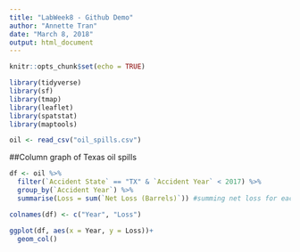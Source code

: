 ```yaml
---
title: "LabWeek8 - Github Demo"
author: "Annette Tran"
date: "March 8, 2018"
output: html_document
---
```


```r
knitr::opts_chunk$set(echo = TRUE)
```

```r
library(tidyverse)
library(sf)
library(tmap)
library(leaflet)
library(spatstat)
library(maptools)

oil <- read_csv("oil_spills.csv")

```

##Column graph of Texas oil spills

```r
df <- oil %>% 
  filter(`Accident State` == "TX" & `Accident Year` < 2017) %>% 
  group_by(`Accident Year`) %>% 
  summarise(Loss = sum(`Net Loss (Barrels)`)) #summing net loss for each year

colnames(df) <- c("Year", "Loss")

```

```r
ggplot(df, aes(x = Year, y = Loss))+
  geom_col()

```

